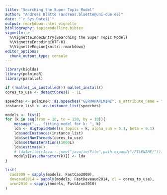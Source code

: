 ```yaml
---
title: "Searching the Super Topic Model"
author: "Andreas Blätte (andreas.blaette@uni-due.de)"
date: "`r Sys.Date()`"
output: rmarkdown::html_vignette
bibliography: topicmodelling.bibtex
vignette: >
  %\VignetteIndexEntry{Searching the Super Topic Model}
  %\VignetteEncoding{UTF-8}
  %\VignetteEngine{knitr::rmarkdown}
editor_options: 
  chunk_output_type: console
---
```




```r
library(biglda)
library(polmineR)
library(parallel)
```

```r
if (!mallet_is_installed()) mallet_install()
cores_to_use <- detectCores() - 1L
```

```r
speeches <- polmineR::as.speeches("GERMAPARLMINI", s_attribute_name = "speaker")
instance_list <- as.instance_list(speeches)
```

```r
models <- list()
for (k in seq(from = 10, to = 150, by = 10)){
    message("... fitting model for k: ", k)
    lda <- BigTopicModel(n_topics = k, alpha_sum = 5.1, beta = 0.1)
    lda$addInstances(instance_list)
    lda$setNumThreads(cores_to_use)
    lda$setNumIterations(1000L)
    lda$estimate()
    # lda$write(rJava::.jnew("java/io/File",path.expand("/FILENAME/")))
    models[[as.character(k)]] <- lda
}
```

```r
list(
  cao2009 = sapply(models, FastCao2009),
  deveaud2014 = sapply(models, FastDeveaud2014, cl = cores_to_use),
  arun2010 = sapply(models, FastArun2010)
)
```